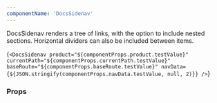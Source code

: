 ```yaml
---
componentName: 'DocsSidenav'
---
```


DocsSidenav renders a tree of links, with the option to include nested sections. Horizontal dividers can also be included between items.

<LiveComponent>{`<DocsSidenav
  product="${componentProps.product.testValue}"
  currentPath="${componentProps.currentPath.testValue}"
  baseRoute="${componentProps.baseRoute.testValue}"
  navData={${JSON.stringify(componentProps.navData.testValue, null, 2)}}
/>`}</LiveComponent>

<UsageDetails packageJson={packageJson} />

### Props

<PropsTable props={componentProps} />
